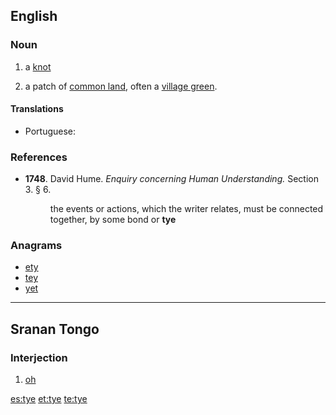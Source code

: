 ==English==

===Noun===
{{en-noun}}

# a [[knot]]
# {{Sussex}} a patch of [[common land]], often a [[village green]].

====Translations====
{{trans-top|a knot}}
* Portuguese: {{t+|pt|nó|m}}
{{trans-mid}}
{{trans-bottom}}

===References===
* '''1748'''.  David Hume.  ''Enquiry concerning Human Understanding.'' Section 3.  § 6.
*: the events or actions, which the writer relates, must be connected together, by some bond or '''tye'''

===Anagrams===
* [[ety#English|ety]] 
* [[tey#English|tey]]
* [[yet#English|yet]]

----

==Sranan Tongo==

===Interjection===
{{head|srn|interjection}}

# [[oh]]

[[es:tye]]
[[et:tye]]
[[te:tye]]